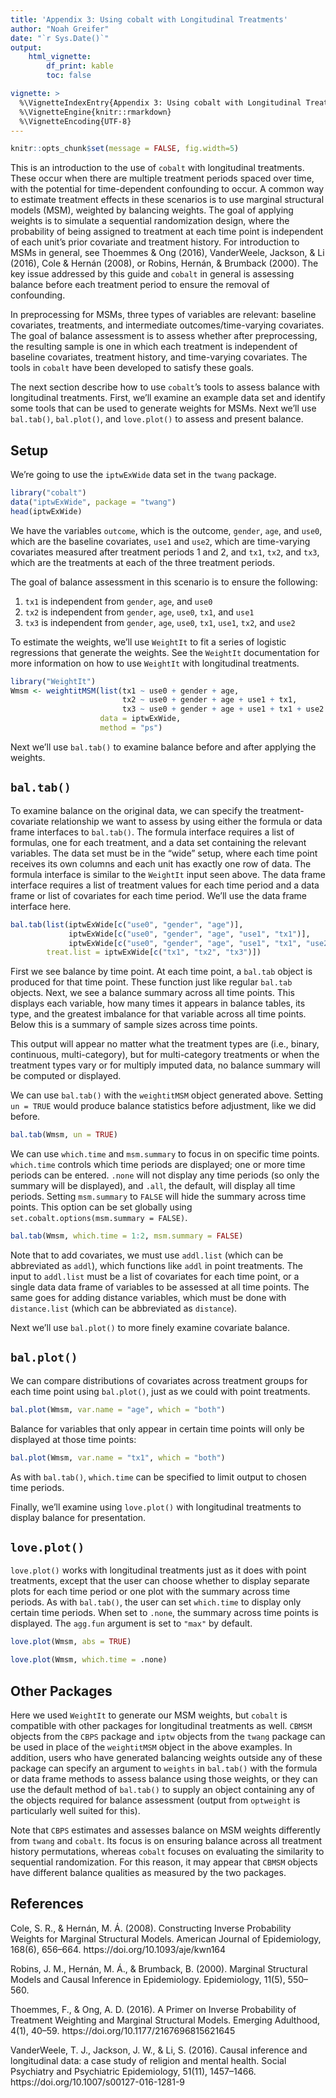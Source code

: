 ```yaml
---
title: 'Appendix 3: Using cobalt with Longitudinal Treatments'
author: "Noah Greifer"
date: "`r Sys.Date()`"
output: 
    html_vignette:
        df_print: kable
        toc: false

vignette: >
  %\VignetteIndexEntry{Appendix 3: Using cobalt with Longitudinal Treatments}
  %\VignetteEngine{knitr::rmarkdown}
  %\VignetteEncoding{UTF-8}
---
```


```r
knitr::opts_chunk$set(message = FALSE, fig.width=5)
```

This is an introduction to the use of `cobalt` with longitudinal treatments. These occur when there are multiple treatment periods spaced over time, with the potential for time-dependent confounding to occur. A common way to estimate treatment effects in these scenarios is to use marginal structural models (MSM), weighted by balancing weights. The goal of applying weights is to simulate a sequential randomization design, where the probability of being assigned to treatment at each time point is independent of each unit's prior covariate and treatment history. For introduction to MSMs in general, see Thoemmes & Ong (2016), VanderWeele, Jackson, & Li (2016), Cole & Hernán (2008), or Robins, Hernán, & Brumback (2000). The key issue addressed by this guide and `cobalt` in general is assessing balance before each treatment period to ensure the removal of confounding.

In preprocessing for MSMs, three types of variables are relevant: baseline covariates, treatments, and intermediate outcomes/time-varying covariates. The goal of balance assessment is to assess whether after preprocessing, the resulting sample is one in which each treatment is independent of baseline covariates, treatment history, and time-varying covariates. The tools in `cobalt` have been developed to satisfy these goals.

The next section describe how to use `cobalt`'s tools to assess balance with longitudinal treatments. First, we'll examine an example data set and identify some tools that can be used to generate weights for MSMs. Next we'll use `bal.tab()`, `bal.plot()`, and `love.plot()` to assess and present balance.

## Setup

We're going to use the `iptwExWide` data set in the `twang` package.

```r
library("cobalt")
data("iptwExWide", package = "twang")
head(iptwExWide)
```

We have the variables `outcome`, which is the outcome, `gender`, `age`, and `use0`, which are the baseline covariates, `use1` and `use2`, which are time-varying covariates measured after treatment periods 1 and 2, and `tx1`, `tx2`, and `tx3`, which are the treatments at each of the three treatment periods.

The goal of balance assessment in this scenario is to ensure the following:

1) `tx1` is independent from `gender`, `age`, and `use0`
2) `tx2` is independent from `gender`, `age`, `use0`, `tx1`, and `use1`
3) `tx3` is independent from `gender`, `age`, `use0`, `tx1`, `use1`, `tx2`, and `use2`

To estimate the weights, we'll use `WeightIt` to fit a series of logistic regressions that generate the weights. See the `WeightIt` documentation for more information on how to use `WeightIt` with longitudinal treatments.

```r
library("WeightIt")
Wmsm <- weightitMSM(list(tx1 ~ use0 + gender + age,
                         tx2 ~ use0 + gender + age + use1 + tx1,
                         tx3 ~ use0 + gender + age + use1 + tx1 + use2 + tx2),
                    data = iptwExWide,
                    method = "ps")
```

Next we'll use `bal.tab()` to examine balance before and after applying the weights.

## `bal.tab()`

To examine balance on the original data, we can specify the treatment-covariate relationship we want to assess by using either the formula or data frame interfaces to `bal.tab()`. The formula interface requires a list of formulas, one for each treatment, and a data set containing the relevant variables. The data set must be in the "wide" setup, where each time point receives its own columns and each unit has exactly one row of data. The formula interface is similar to the `WeightIt` input seen above. The data frame interface requires a list of treatment values for each time period and a data frame or list of covariates for each time period. We'll use the data frame interface here.

```r
bal.tab(list(iptwExWide[c("use0", "gender", "age")],
             iptwExWide[c("use0", "gender", "age", "use1", "tx1")],
             iptwExWide[c("use0", "gender", "age", "use1", "tx1", "use2", "tx2")]),
        treat.list = iptwExWide[c("tx1", "tx2", "tx3")])
```

First we see balance by time point. At each time point, a `bal.tab` object is produced for that time point. These function just like regular `bal.tab` objects. Next, we see a balance summary across all time points. This displays each variable, how many times it appears in balance tables, its type, and the greatest imbalance for that variable across all time points. Below this is a summary of sample sizes across time points.

This output will appear no matter what the treatment types are (i.e., binary, continuous, multi-category), but for multi-category treatments or when the treatment types vary or for multiply imputed data, no balance summary will be computed or displayed.

We can use `bal.tab()` with the `weightitMSM` object generated above. Setting `un = TRUE` would produce balance statistics before adjustment, like we did before.

```r
bal.tab(Wmsm, un = TRUE)
```

We can use `which.time` and `msm.summary` to focus in on specific time points. `which.time` controls which time periods are displayed; one or more time periods can be entered. `.none` will not display any time periods (so only the summary will be displayed), and `.all`, the default, will display all time periods. Setting `msm.summary` to `FALSE` will hide the summary across time points. This option can be set globally using `set.cobalt.options(msm.summary = FALSE)`.

```r
bal.tab(Wmsm, which.time = 1:2, msm.summary = FALSE)
```

Note that to add covariates, we must use `addl.list` (which can be abbreviated as `addl`), which functions like `addl` in point treatments. The input to `addl.list` must be a list of covariates for each time point, or a single data data frame of variables to be assessed at all time points. The same goes for adding distance variables, which must be done with `distance.list` (which can be abbreviated as `distance`).

Next we'll use `bal.plot()` to more finely examine covariate balance.

## `bal.plot()`

We can compare distributions of covariates across treatment groups for each time point using `bal.plot()`, just as we could with point treatments.

```r
bal.plot(Wmsm, var.name = "age", which = "both")
```

Balance for variables that only appear in certain time points will only be displayed at those time points:

```r
bal.plot(Wmsm, var.name = "tx1", which = "both")
```

As with `bal.tab()`, `which.time` can be specified to limit output to chosen time periods.

Finally, we'll examine using `love.plot()` with longitudinal treatments to display balance for presentation.

## `love.plot()`

`love.plot()` works with longitudinal treatments just as it does with point treatments, except that the user can choose whether to display separate plots for each time period or one plot with the summary across time periods. As with `bal.tab()`, the user can set `which.time` to display only certain time periods. When set to `.none`, the summary across time points is displayed. The `agg.fun` argument is set to `"max"` by default.

```r
love.plot(Wmsm, abs = TRUE)
```
```r
love.plot(Wmsm, which.time = .none)
```

## Other Packages

Here we used `WeightIt` to generate our MSM weights, but `cobalt` is compatible with other packages for longitudinal treatments as well. `CBMSM` objects from the `CBPS` package and `iptw` objects from the `twang` package can be used in place of the `weightitMSM` object in the above examples. In addition, users who have generated balancing weights outside any of these package can specify an argument to `weights` in `bal.tab()` with the formula or data frame methods to assess balance using those weights, or they can use the default method of `bal.tab()` to supply an object containing any of the objects required for balance assessment (output from `optweight` is particularly well suited for this).

Note that `CBPS` estimates and assesses balance on MSM weights differently from `twang` and `cobalt`. Its focus is on ensuring balance across all treatment history permutations, whereas `cobalt` focuses on evaluating the similarity to sequential randomization. For this reason, it may appear that `CBMSM` objects have different balance qualities as measured by the two packages.

## References
Cole, S. R., & Hernán, M. Á. (2008). Constructing Inverse Probability Weights for Marginal Structural Models. American Journal of Epidemiology, 168(6), 656–664. https://doi.org/10.1093/aje/kwn164

Robins, J. M., Hernán, M. Á., & Brumback, B. (2000). Marginal Structural Models and Causal Inference in Epidemiology. Epidemiology, 11(5), 550–560.

Thoemmes, F., & Ong, A. D. (2016). A Primer on Inverse Probability of Treatment Weighting and Marginal Structural Models. Emerging Adulthood, 4(1), 40–59. https://doi.org/10.1177/2167696815621645

VanderWeele, T. J., Jackson, J. W., & Li, S. (2016). Causal inference and longitudinal data: a case study of religion and mental health. Social Psychiatry and Psychiatric Epidemiology, 51(11), 1457–1466. https://doi.org/10.1007/s00127-016-1281-9
